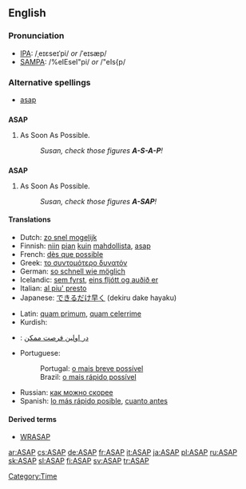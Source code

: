 ==English==

===Pronunciation===
*[[IPA]]: /ˌeɪɛseɪˈpi/ ''or'' /ˈeɪsæp/
*[[SAMPA]]: /%eIEseI"pi/ ''or'' /"eIs{p/

===Alternative spellings===
*[[asap]]

==={{initialism}}===
'''ASAP'''

# As Soon As Possible.
#: ''Susan, check those figures '''A-S-A-P'''!''

==={{acronym}}===
'''ASAP'''

# As Soon As Possible.
#: ''Susan, check those figures '''A-SAP'''!''

====Translations====
{{top}}
*Dutch: [[zo snel mogelijk]]
*Finnish: [[niin]] [[pian]] [[kuin]] [[mahdollinen|mahdollista]], [[asap]]
*French: [[dès que possible]]
*Greek: [[το συντομότερο δυνατόν]]
*German: [[so schnell wie möglich]]
*Icelandic: [[sem fyrst]], [[eins fljótt og auðið er]]
*Italian: [[al piu' presto]]
*Japanese: [[できるだけ早く]] (dekiru dake hayaku)
{{mid}}
*Latin: [[quam primum]], [[quam celerrime]]
*Kurdish: {{KUchar|[[به‌ زووترین کات]]}}
*{{ttbc|Persian}}: [[در اولين فرصت ممكن]]
*Portuguese:
*:Portugal: [[o mais breve possível]]
*:Brazil: [[o mais rápido possível]]
*Russian: [[как можно скорее]]
*Spanish: [[lo más rápido posible]], [[cuanto antes]]
{{bottom}}

====Derived terms====
* [[WRASAP]]

[[Category:Time]]

[[ar:ASAP]]
[[cs:ASAP]]
[[de:ASAP]]
[[fr:ASAP]]
[[it:ASAP]]
[[ja:ASAP]]
[[pl:ASAP]]
[[ru:ASAP]]
[[sk:ASAP]]
[[sl:ASAP]]
[[fi:ASAP]]
[[sv:ASAP]]
[[tr:ASAP]]